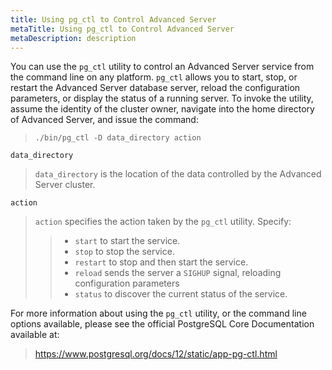 ```yaml
---
title: Using pg_ctl to Control Advanced Server
metaTitle: Using pg_ctl to Control Advanced Server
metaDescription: description
---
```


You can use the `pg_ctl` utility to control an Advanced Server service
from the command line on any platform. `pg_ctl` allows you to start,
stop, or restart the Advanced Server database server, reload the
configuration parameters, or display the status of a running server. To
invoke the utility, assume the identity of the cluster owner, navigate
into the home directory of Advanced Server, and issue the command:

> `./bin/pg_ctl -D data_directory action`

`data_directory`

> `data_directory` is the location of the data controlled by the
> Advanced Server cluster.

`action`

> `action` specifies the action taken by the `pg_ctl` utility. Specify:
> 
> >   - `start` to start the service.
> >   - `stop` to stop the service.
> >   - `restart` to stop and then start the service.
> >   - `reload` sends the server a `SIGHUP` signal, reloading
> >     configuration parameters
> >   - `status` to discover the current status of the service.

For more information about using the `pg_ctl` utility, or the command
line options available, please see the official PostgreSQL Core
Documentation available at:

> <https://www.postgresql.org/docs/12/static/app-pg-ctl.html>
